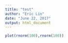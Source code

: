 ```yaml
---
title: "test"
author: "Eric Lin"
date: "June 22, 2017"
output: html_document
---
```


```r
plot(rnorm(100),rnorm(100))
```

